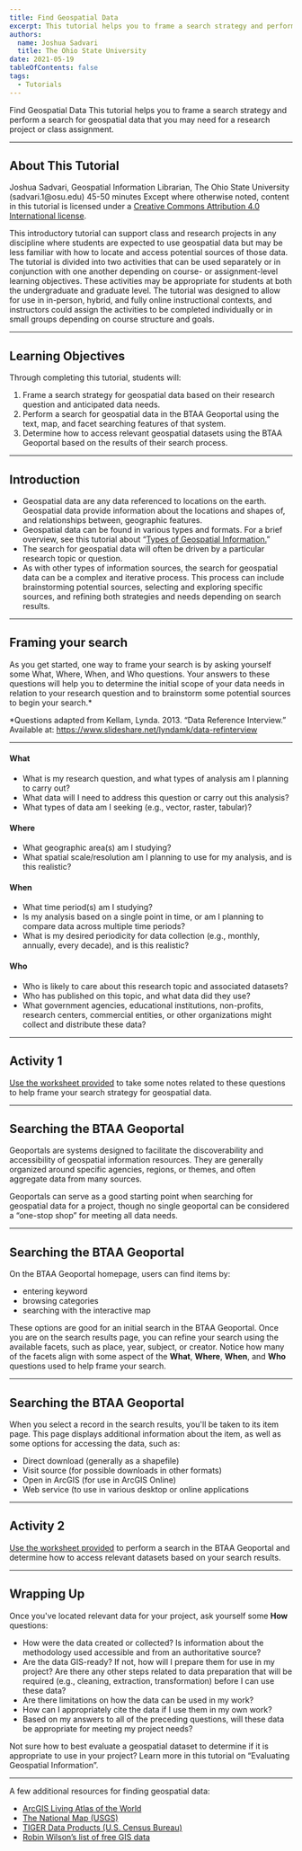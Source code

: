 ```yaml
---
title: Find Geospatial Data
excerpt: This tutorial helps you to frame a search strategy and perform a search for geospatial data that you may need for a research project or class assignment.
authors:
  name: Joshua Sadvari
  title: The Ohio State University
date: 2021-05-19
tableOfContents: false
tags:
  - Tutorials
---
```



<Slideshow>

<CoverSlide>
  <span slot="title">Find Geospatial Data</span>
  <span slot="subtitle">This tutorial helps you to frame a search strategy and perform a search for geospatial data that you may need for a research project or class assignment.</span>
</CoverSlide>

---

## About This Tutorial

<MetadataBlock>
  <Fragment slot="author">
    Joshua Sadvari, Geospatial Information Librarian, The Ohio State University (sadvari.1@osu.edu)
  </Fragment>
  <Fragment slot="time">
    45-50 minutes
  </Fragment>
  <Fragment slot="license">
    Except where otherwise noted, content in this tutorial is licensed under a <a href="https://creativecommons.org/licenses/by/4.0/">Creative Commons Attribution 4.0 International license</a>.
  </Fragment>
  
This introductory tutorial can support class and research projects in any discipline where students are expected to use geospatial data but may be less familiar with how to locate and access potential sources of those data. The tutorial is divided into two activities that can be used separately or in conjunction with one another depending on course- or assignment-level learning objectives. These activities may be appropriate for students at both the undergraduate and graduate level. The tutorial was designed to allow for use in in-person, hybrid, and fully online instructional contexts, and instructors could assign the activities to be completed individually or in small groups depending on course structure and goals.
</MetadataBlock>

---

## Learning Objectives

Through completing this tutorial, students will:

1. Frame a search strategy for geospatial data based on their research question and anticipated data needs.
2. Perform a search for geospatial data in the BTAA Geoportal using the text, map, and facet searching features of that system.
3. Determine how to access relevant geospatial datasets using the BTAA Geoportal based on the results of their search process.
---

## Introduction

* Geospatial data are any data referenced to locations on the earth. Geospatial data provide information about the locations and shapes of, and relationships between, geographic features.
* Geospatial data can be found in various types and formats. For a brief overview, see this tutorial about “[Types of Geospatial Information.](01_types-of-geospatial-information)”
* The search for geospatial data will often be driven by a particular research topic or question.
* As with other types of information sources, the search for geospatial data can be a complex and iterative process. This process can include brainstorming potential sources, selecting and exploring specific sources, and refining both strategies and needs depending on search results.
---

## Framing your search

As you get started, one way to frame your search is by asking yourself some What, Where, When, and Who questions. Your answers to these questions will help you to determine the initial scope of your data needs in relation to your research question and to brainstorm some potential sources to begin your search.*

*Questions adapted from Kellam, Lynda. 2013. “Data Reference Interview.” Available at: https://www.slideshare.net/lyndamk/data-refinterview

---

#### What

* What is my research question, and what types of analysis am I planning to carry out?
* What data will I need to address this question or carry out this analysis?
* What types of data am I seeking (e.g., vector, raster, tabular)?

#### Where

* What geographic area(s) am I studying?
* What spatial scale/resolution am I planning to use for my analysis, and is this realistic?

#### When

* What time period(s) am I studying?
* Is my analysis based on a single point in time, or am I planning to compare data across multiple time periods?
* What is my desired periodicity for data collection (e.g., monthly, annually, every decade), and is this realistic?

#### Who

* Who is likely to care about this research topic and associated datasets?
* Who has published on this topic, and what data did they use?
* What government agencies, educational institutions, non-profits, research centers, commercial entities, or other organizations might collect and distribute these data?

---

## Activity 1

[Use the worksheet provided](/public/documents/FindingGeospatialData.pdf) to take some notes related to these questions to help frame your search strategy for geospatial data.

---

## Searching the BTAA Geoportal

Geoportals are systems designed to facilitate the discoverability and accessibility of geospatial information resources. They are generally organized around specific agencies, regions, or themes, and often aggregate data from many sources.

Geoportals can serve as a good starting point when searching for geospatial data for a project, though no single geoportal can be considered a “one-stop shop” for meeting all data needs.

---

## Searching the BTAA Geoportal

On the BTAA Geoportal homepage, users can find items by:

* entering keyword
* browsing categories
* searching with the interactive map

These options are good for an initial search in the BTAA Geoportal. Once you are on the search results page, you can refine your search using the available facets, such as place, year, subject, or creator.
Notice how many of the facets align with some aspect of the **What**, **Where**, **When**, and **Who** questions used to help frame your search.

---

## Searching the BTAA Geoportal

When you select a record in the search results, you'll be taken to its item page. This page displays additional information about the item, as well as some options for accessing the data, such as:

* Direct download (generally as a shapefile)
* Visit source (for possible downloads in other formats)
* Open in ArcGIS (for use in ArcGIS Online)
* Web service (to use in various desktop or online applications

---

## Activity 2

[Use the worksheet provided](/public/documents/EvaluatingGeospatialData.pdf) to perform a search in the BTAA Geoportal and determine how to access relevant datasets based on your search results.

---

## Wrapping Up

Once you've located relevant data for your project, ask yourself some **How** questions:

* How were the data created or collected? Is information about the methodology used accessible and from an authoritative source?
* Are the data GIS-ready? If not, how will I prepare them for use in my project? Are there any other steps related to data preparation that will be required (e.g., cleaning, extraction, transformation) before I can use these data?
* Are there limitations on how the data can be used in my work?
* How can I appropriately cite the data if I use them in my own work?
* Based on my answers to all of the preceding questions, will these data be appropriate for meeting my project needs?


Not sure how to best evaluate a geospatial dataset to determine if it is appropriate to use in your project? Learn more in this tutorial on “Evaluating Geospatial Information”.

---

A few additional resources for finding geospatial data:

* [ArcGIS Living Atlas of the World](https://livingatlas.arcgis.com/en/home/)
* [The National Map (USGS)](https://www.usgs.gov/core-science-systems/ngp/tnm-delivery/)
* [TIGER Data Products (U.S. Census Bureau)](https://www.census.gov/programs-surveys/geography/guidance/tiger-data-products-guide.html)
* [Robin Wilson’s list of free GIS data](http://freegisdata.rtwilson.com/#home)


</Slideshow>